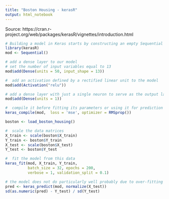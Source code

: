 ```yaml
---
title: "Boston Housing - kerasR"
output: html_notebook
---
```


Source: https://cran.r-project.org/web/packages/kerasR/vignettes/introduction.html

```r
# Building a model in Keras starts by constructing an empty Sequential model.
library(kerasR)
mod <- Sequential()
```

```r
# add a dense layer to our model 
# set the number of input variables equal to 13
mod$add(Dense(units = 50, input_shape = 13))
```


```r
#  add an activation defined by a rectified linear unit to the model
mod$add(Activation("relu"))
```


```r
# add a dense layer with just a single neuron to serve as the output layer
mod$add(Dense(units = 1))
```


```r
#  compile it before fitting its parameters or using it for prediction
keras_compile(mod,  loss = 'mse', optimizer = RMSprop())
```

```r
boston <- load_boston_housing()

#  scale the data matrices
X_train <- scale(boston$X_train)
Y_train <- boston$Y_train
X_test <- scale(boston$X_test)
Y_test <- boston$Y_test
```

```r
#  fit the model from this data
keras_fit(mod, X_train, Y_train,
          batch_size = 32, epochs = 200,
          verbose = 1, validation_split = 0.1)
```


```r
# the model does not do particularly well probably due to over-fitting on such as small set.
pred <- keras_predict(mod, normalize(X_test))
sd(as.numeric(pred) - Y_test) / sd(Y_test)
```

